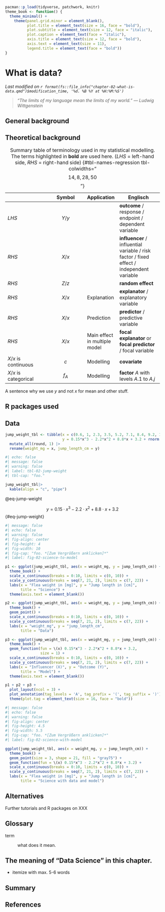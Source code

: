 ```r
pacman::p_load(tidyverse, patchwork, knitr)
theme_book <- function() {
  theme_minimal() +
    theme(panel.grid.minor = element_blank(),
          plot.title = element_text(size = 16, face = "bold"),
          plot.subtitle = element_text(size = 12, face = "italic"),
          plot.caption = element_text(face = "italic"),
          axis.title = element_text(size = 12, face = "bold"),
          axis.text = element_text(size = 11),
          legend.title = element_text(face = "bold"))
}
```

# What is data? {#sec-what-is-data}

*Last modified on `r format(fs::file_info("chapter-02-what-is-data.qmd")$modification_time, '%d. %B %Y at %H:%M:%S')`*

> *"The limits of my language mean the limits of my world." --- Ludwig Wittgenstein*

## General background

## Theoretical background

|   | Symbol |  Application | Englisch |
|------------------------|:----------------------:|--|------------------------|
| *LHS* | $Y / y$ | | **outcome** / response / endpoint / dependent variable |
| *RHS* | $X / x$ |  | **influencer** / influential variable / risk factor / fixed effect / independent variable |
| *RHS* | $Z / z$ |  | **random effect** |
| *RHS* | $X / x$ | Explanation | **explanator** / explanatory variable |
| *RHS* | $X / x$ | Prediction  | **predictor** / predictive variable |
| *RHS* | $X / x$ | Main effect in multiple model | **focal explanator** or **focal predictor** / focal variable |
| $X / x$ is continuous | $c$ | Modelling | **covariate** |
| $X / x$ is categorical | $f_A$ | Modelling | **factor** $A$ with levels $A.1$ to $A.j$ |

: Summary table of terminology used in my statistical modelling. The terms highlighted in **bold** are used here. (*LHS* = left-hand side, *RHS* = right-hand side) {#tbl-names-regression tbl-colwidths="$$14, 8, 28, 50$$"}

A sentence why we use $y$ and not $x$ for mean and other stuff.

## R packages used

## Data

```r
jump_weight_tbl <- tibble(x = c(0.6, 1, 2.3, 3.5, 5.2, 7.1, 8.4, 9.2, 10),
                          y = 0.15*x^3 - 2.2*x^2 + 8.8*x + 3.2 + rnorm(9, 0, 0.5)) |>
  mutate_all(round, 1) |> 
  rename(weight_mg = x, jump_length_cm = y)
```

```r
#| echo: false
#| message: false
#| warning: false
#| label: tbl-02-jump-weight
#| tbl-cap: "foo."

jump_weight_tbl|> 
  kable(align = "c", "pipe")
```



@eq-jump-weight

$$
y = 0.15\cdot x^3 - 2.2\cdot x^2 + 8.8 \cdot x + 3.2
$$ {#eq-jump-weight}

```r
#| message: false
#| echo: false
#| warning: false
#| fig-align: center
#| fig-height: 4
#| fig-width: 10
#| fig-cap: "foo. *[Zum Vergrößern anklicken]*"
#| label: fig-02-science-to-model

p1 <- ggplot(jump_weight_tbl, aes(x = weight_mg, y = jump_length_cm)) +
  theme_book() +
  scale_x_continuous(breaks = 0:10, limits = c(0, 10)) +
  scale_y_continuous(breaks = seq(7, 21, 2), limits = c(7, 22)) +
  labs(x = "Flea weight in [mg]", y = "Jump length in [cm]",
       title = "Science") +
  theme(axis.text = element_blank())

p2 <- ggplot(jump_weight_tbl, aes(x = weight_mg, y = jump_length_cm)) +
  theme_book() +
  geom_point() +
  scale_x_continuous(breaks = 0:10, limits = c(0, 10)) +
  scale_y_continuous(breaks = seq(7, 21, 2), limits = c(7, 22)) +
  labs(x = "weight_mg", y = "jump_length_cm",
       title = "Data")

p3 <- ggplot(jump_weight_tbl, aes(x = weight_mg, y = jump_length_cm)) +
  theme_book() +
  geom_function(fun = \(x) 0.15*x^3 - 2.2*x^2 + 8.8*x + 3.2,
                size = 1) +
  scale_x_continuous(breaks = 0:10, limits = c(0, 10)) +
  scale_y_continuous(breaks = seq(7, 21, 2), limits = c(7, 22)) +
  labs(x = "Influencer (X)", y = "Outcome (Y)",
       title = "Model") +
  theme(axis.text = element_blank())

p1 + p2 + p3 +
  plot_layout(ncol = 3) +
  plot_annotation(tag_levels = 'A', tag_prefix = '(', tag_suffix = ')') &
  theme(plot.tag = element_text(size = 16, face = "bold"))
```

```r
#| message: false
#| echo: false
#| warning: false
#| fig-align: center
#| fig-height: 4.5
#| fig-width: 5.5
#| fig-cap: "foo. *[Zum Vergrößern anklicken]*"
#| label: fig-02-science-with-model

ggplot(jump_weight_tbl, aes(x = weight_mg, y = jump_length_cm)) +
  theme_book() +
  geom_point(size = 3, shape = 21, fill = "gray75") +
  geom_function(fun = \(x) 0.15*x^3 - 2.2*x^2 + 8.8*x + 3.2) +
  scale_x_continuous(breaks = 0:10, limits = c(0, 10)) +
  scale_y_continuous(breaks = seq(7, 21, 2), limits = c(7, 22)) +
  labs(x = "Flea weight in [mg]", y = "Jump length in [cm]",
       title = "Science with data and model") 
```



## Alternatives

Further tutorials and R packages on XXX

## Glossary

term

:   what does it mean.

## The meaning of "Data Science" in this chapter.

-   itemize with max. 5-6 words

## Summary

## References {.unnumbered}
